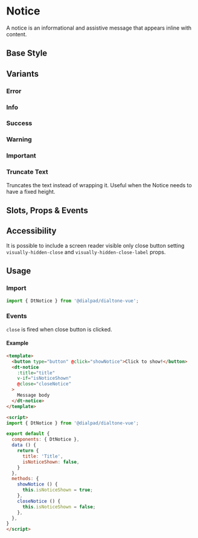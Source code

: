 

<Meta of={NoticeStories}/>

# Notice

<Subtitle>
  A notice is an informational and assistive message that appears inline with content.
</Subtitle>

## Base Style

<Canvas>
  <Story of={NoticeStories.Default} />
</Canvas>

## Variants

### Error

<Canvas>
  <Story of={NoticeStories.Error} />
</Canvas>

### Info

<Canvas>
  <Story of={NoticeStories.Info} />
</Canvas>

### Success

<Canvas>
  <Story of={NoticeStories.Success} />
</Canvas>

### Warning

<Canvas>
  <Story of={NoticeStories.Warning} />
</Canvas>

### Important

<Canvas>
  <Story of={NoticeStories.Important} />
</Canvas>

### Truncate Text

Truncates the text instead of wrapping it. Useful when the Notice needs to have a fixed height.

<Canvas>
  <Story of={NoticeStories.TruncateContent} />
</Canvas>

## Slots, Props & Events

<Controls />

## Accessibility

It is possible to include a screen reader visible only close button setting `visually-hidden-close`
and `visually-hidden-close-label` props.

## Usage

### Import

```js
import { DtNotice } from '@dialpad/dialtone-vue';
```

### Events

`close` is fired when close button is clicked.

#### Example

```html
<template>
  <button type="button" @click="showNotice">Click to show!</button>
  <dt-notice
    :title="title"
    v-if="isNoticeShown"
    @close="closeNotice"
  >
    Message body
  </dt-notice>
</template>

<script>
import { DtNotice } from '@dialpad/dialtone-vue';

export default {
  components: { DtNotice },
  data () {
    return {
      title: 'Title',
      isNoticeShown: false,
    }
  },
  methods: {
    showNotice () {
      this.isNoticeShown = true;
    },
    closeNotice () {
      this.isNoticeShown = false;
    },
  },
}
</script>
```
